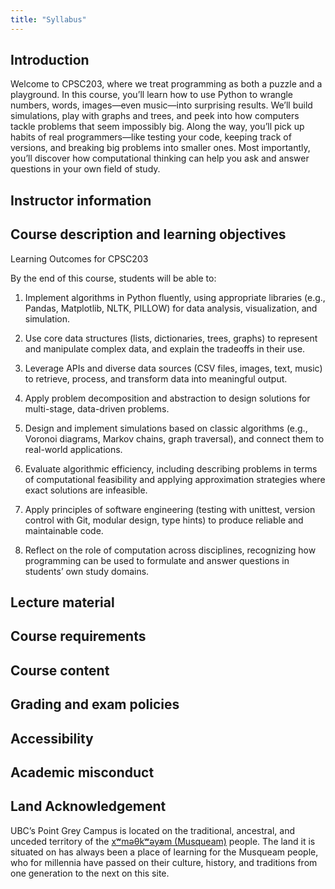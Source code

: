 ```yaml
---
title: "Syllabus"
---
```


## Introduction

Welcome to CPSC203, where we treat programming as both a puzzle and a playground. In this course, you’ll learn how to use Python to wrangle numbers, words, images—even music—into surprising results. We’ll build simulations, play with graphs and trees, and peek into how computers tackle problems that seem impossibly big. Along the way, you’ll pick up habits of real programmers—like testing your code, keeping track of versions, and breaking big problems into smaller ones. Most importantly, you’ll discover how computational thinking can help you ask and answer questions in your own field of study.

## Instructor information

## Course description and learning objectives

Learning Outcomes for CPSC203

By the end of this course, students will be able to:

1. Implement algorithms in Python fluently, using appropriate libraries (e.g., Pandas, Matplotlib, NLTK, PILLOW) for data analysis, visualization, and simulation.

2. Use core data structures (lists, dictionaries, trees, graphs) to represent and manipulate complex data, and explain the tradeoffs in their use.

3. Leverage APIs and diverse data sources (CSV files, images, text, music) to retrieve, process, and transform data into meaningful output.

4. Apply problem decomposition and abstraction to design solutions for multi-stage, data-driven problems.

5. Design and implement simulations based on classic algorithms (e.g., Voronoi diagrams, Markov chains, graph traversal), and connect them to real-world applications.

6. Evaluate algorithmic efficiency, including describing problems in terms of computational feasibility and applying approximation strategies where exact solutions are infeasible.

7. Apply principles of software engineering (testing with unittest, version control with Git, modular design, type hints) to produce reliable and maintainable code.

8. Reflect on the role of computation across disciplines, recognizing how programming can be used to formulate and answer questions in students’ own study domains.

## Lecture material

## Course requirements

## Course content

## Grading and exam policies

## Accessibility

## Academic misconduct

## Land Acknowledgement

UBC's Point Grey Campus is located on the traditional, ancestral, and unceded territory of the [xʷməθkʷəy̓əm (Musqueam)](https://www.musqueam.bc.ca/) people.
The land it is situated on has always been a place of learning for the Musqueam people, who for millennia have passed on their culture, history, and traditions from one generation to the next on this site.

